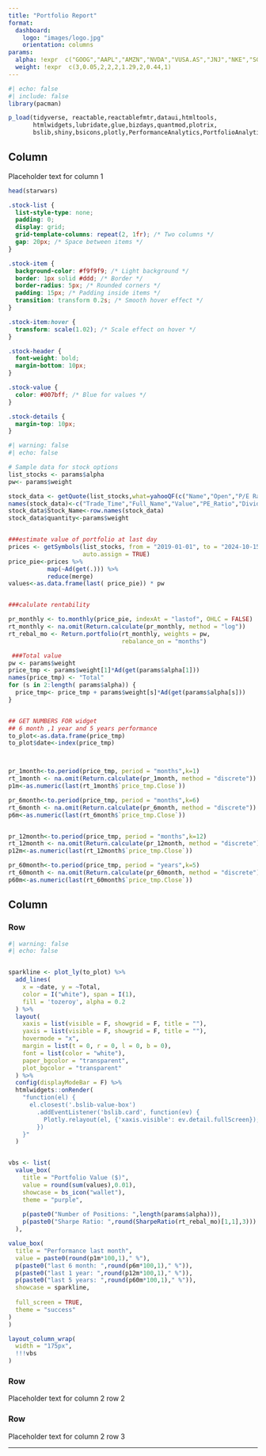 ```yaml
---
title: "Portfolio Report"
format: 
  dashboard:
    logo: "images/logo.jpg"
    orientation: columns
params:
  alpha: !expr  c("GOOG","AAPL","AMZN","NVDA","VUSA.AS","JNJ","NKE","SGBS.MI","IBM" )
  weight: !expr  c(3,0.05,2,2,2,1.29,2,0.44,1)
---
```


```r
#| echo: false
#| include: false
library(pacman)

p_load(tidyverse, reactable,reactablefmtr,dataui,htmltools,
       htmlwidgets,lubridate,glue,bizdays,quantmod,plotrix,
       bslib,shiny,bsicons,plotly,PerformanceAnalytics,PortfolioAnalytics)

```

## Column {width="35%"}

Placeholder text for column 1

```r

head(starwars)

```


```css
.stock-list {
  list-style-type: none;
  padding: 0;
  display: grid;
  grid-template-columns: repeat(2, 1fr); /* Two columns */
  gap: 20px; /* Space between items */
}

.stock-item {
  background-color: #f9f9f9; /* Light background */
  border: 1px solid #ddd; /* Border */
  border-radius: 5px; /* Rounded corners */
  padding: 15px; /* Padding inside items */
  transition: transform 0.2s; /* Smooth hover effect */
}

.stock-item:hover {
  transform: scale(1.02); /* Scale effect on hover */
}

.stock-header {
  font-weight: bold;
  margin-bottom: 10px;
}

.stock-value {
  color: #007bff; /* Blue for values */
}

.stock-details {
  margin-top: 10px;
}
```

```r
#| warning: false
#| echo: false

# Sample data for stock options
list_stocks <- params$alpha
pw<- params$weight

stock_data <- getQuote(list_stocks,what=yahooQF(c("Name","Open","P/E Ratio","Dividend/Share")))
names(stock_data)<-c("Trade_Time","Full_Name","Value","PE_Ratio","Dividend_Per_Share")
stock_data$Stock_Name<-row.names(stock_data)
stock_data$quantity<-params$weight


###estimate value of portfolio at last day
prices <- getSymbols(list_stocks, from = "2019-01-01", to = "2024-10-15",
                     auto.assign = TRUE)
price_pie<-prices %>% 
           map(~Ad(get(.))) %>% 
           reduce(merge)
values<-as.data.frame(last( price_pie)) * pw


###calulate rentability

pr_monthly <- to.monthly(price_pie, indexAt = "lastof", OHLC = FALSE)
rt_monthly <- na.omit(Return.calculate(pr_monthly, method = "log"))
rt_rebal_mo <- Return.portfolio(rt_monthly, weights = pw, 
                                rebalance_on = "months")

 ###Total value
pw <- params$weight
price_tmp <- params$weight[1]*Ad(get(params$alpha[1]))
names(price_tmp) <- "Total"
for (s in 2:length( params$alpha)) {
  price_tmp<- price_tmp + params$weight[s]*Ad(get(params$alpha[s]))
}


## GET NUMBERS FOR widget
## 6 month ,1 year and 5 years performance
to_plot<-as.data.frame(price_tmp)
to_plot$date<-index(price_tmp)



pr_1month<-to.period(price_tmp, period = "months",k=1)
rt_1month <- na.omit(Return.calculate(pr_1month, method = "discrete"))
p1m<-as.numeric(last(rt_1month$`price_tmp.Close`))

pr_6month<-to.period(price_tmp, period = "months",k=6)
rt_6month <- na.omit(Return.calculate(pr_6month, method = "discrete"))
p6m<-as.numeric(last(rt_6month$`price_tmp.Close`))


pr_12month<-to.period(price_tmp, period = "months",k=12)
rt_12month <- na.omit(Return.calculate(pr_12month, method = "discrete"))
p12m<-as.numeric(last(rt_12month$`price_tmp.Close`))

pr_60month<-to.period(price_tmp, period = "years",k=5)
rt_60month <- na.omit(Return.calculate(pr_60month, method = "discrete"))
p60m<-as.numeric(last(rt_60month$`price_tmp.Close`))

```

 
## Column {width="65%"}

### Row {width="10%"}



```r
#| warning: false
#| echo: false


sparkline <- plot_ly(to_plot) %>%
  add_lines(
    x = ~date, y = ~Total,
    color = I("white"), span = I(1),
    fill = 'tozeroy', alpha = 0.2
  ) %>%
  layout(
    xaxis = list(visible = F, showgrid = F, title = ""),
    yaxis = list(visible = F, showgrid = F, title = ""),
    hovermode = "x",
    margin = list(t = 0, r = 0, l = 0, b = 0),
    font = list(color = "white"),
    paper_bgcolor = "transparent",
    plot_bgcolor = "transparent"
  ) %>%
  config(displayModeBar = F) %>%
  htmlwidgets::onRender(
    "function(el) {
      el.closest('.bslib-value-box')
        .addEventListener('bslib.card', function(ev) {
          Plotly.relayout(el, {'xaxis.visible': ev.detail.fullScreen});
        })
    }"
  )


vbs <- list(
  value_box(
    title = "Portfolio Value ($)",
    value = round(sum(values),0.01),
    showcase = bs_icon("wallet"),
    theme = "purple",
    
    p(paste0("Number of Positions: ",length(params$alpha))),
    p(paste0("Sharpe Ratio: ",round(SharpeRatio(rt_rebal_mo)[1,1],3)))
  ),

value_box(
  title = "Performance last month",
  value = paste0(round(p1m*100,1)," %"),
  p(paste0("last 6 month: ",round(p6m*100,1)," %")),
  p(paste0("last 1 year: ",round(p12m*100,1)," %")),
  p(paste0("last 5 years: ",round(p60m*100,1)," %")),
  showcase = sparkline,
  
  full_screen = TRUE,
  theme = "success"
)
)

layout_column_wrap(
  width = "175px",
  !!!vbs
)

```


### Row {width="70%"}

Placeholder text for column 2 row 2

### Row {width="20%"}

Placeholder text for column 2 row 3

------------------------------------------------------------------------
